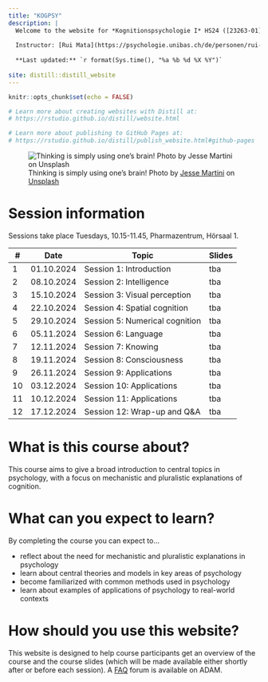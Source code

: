 ```yaml
---
title: "KOGPSY"
description: |
  Welcome to the website for *Kognitionspsychologie I* HS24 ([23263-01](https://vorlesungsverzeichnis.unibas.ch/de/home?id=284655))
  
  Instructor: [Rui Mata](https://psychologie.unibas.ch/de/personen/rui-mata/about-me/), University of Basel
  
  **Last updated:** `r format(Sys.time(), "%a %b %d %X %Y")`
  
site: distill::distill_website
---
```


```r
knitr::opts_chunk$set(echo = FALSE)

# Learn more about creating websites with Distill at:
# https://rstudio.github.io/distill/website.html

# Learn more about publishing to GitHub Pages at:
# https://rstudio.github.io/distill/publish_website.html#github-pages

```

![Thinking is simply using one's brain! <span>Photo by <a href="https://unsplash.com/@jessemartini?utm_source=unsplash&amp;utm_medium=referral&amp;utm_content=creditCopyText">Jesse Martini</a> on <a href="https://unsplash.com/s/photos/brain?utm_source=unsplash&amp;utm_medium=referral&amp;utm_content=creditCopyText">Unsplash</a></span>](photos/jesse-martini-Iod3vdjKE1E-unsplash.jpg)

# Session information

Sessions take place Tuesdays, 10.15-11.45, Pharmazentrum, Hörsaal 1. 

::: l-body
| # | Date     | Topic                         | Slides |
|---| ---------|-------------------------------|--------|
| 1 | 01.10.2024 | Session 1: Introduction | tba |
| 2 | 08.10.2024 | Session 2: Intelligence | tba |
| 3 | 15.10.2024 | Session 3: Visual perception | tba |
| 4 | 22.10.2024 | Session 4: Spatial cognition | tba |
| 5 | 29.10.2024 | Session 5: Numerical cognition | tba |
| 6 | 05.11.2024 | Session 6: Language | tba |
| 7 | 12.11.2024 | Session 7: Knowing | tba |
| 8 | 19.11.2024 | Session 8: Consciousness | tba |
| 9 | 26.11.2024 | Session 9: Applications | tba |
|10 | 03.12.2024 | Session 10: Applications | tba |
|11 | 10.12.2024 | Session 11: Applications | tba |
|12 | 17.12.2024 | Session 12: Wrap-up and Q&A | tba |
:::

# What is this course about?

This course aims to give a broad introduction to central topics in psychology, with a focus on mechanistic and pluralistic explanations of cognition. 

# What can you expect to learn?

By completing the course you can expect to...

- reflect about the need for mechanistic and pluralistic explanations in psychology
- learn about central theories and models in key areas of psychology
- become familiarized with common methods used in psychology
- learn about examples of applications of psychology to real-world contexts

# How should you use this website?

This website is designed to help course participants get an overview of the course and the course slides (which will be made available either shortly after or before each session). A [FAQ](https://adam.unibas.ch/goto_adam_crs_1736790.html) forum is available on ADAM. 